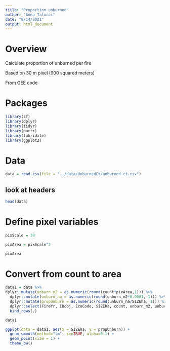 ```yaml
---
title: "Proportion unburned"
author: "Anna Talucci"
date: "9/14/2021"
output: html_document
---
```



# Overview

Calculate proportion of unburned per fire

Based on 30 m pixel (900 squared meters)

From GEE code


# Packages
```r
library(sf)
library(dplyr)
library(tidyr)
library(purrr)
library(lubridate)
library(ggplot2)
```


# Data
```r
data = read.csv(file = "../data/UnburnedCt/unburned_ct.csv")
```

## look at headers
```r
head(data)
```

# Define pixel variables 

```r
pixScale = 30

pixArea = pixScale^2

pixArea
```


# Convert from count to area

```r
data1 = data %>%
dplyr::mutate(unburn_m2 = as.numeric(round(count*pixArea,1))) %>% 
  dplyr::mutate(unburn_ha = as.numeric(round(unburn_m2*0.0001, 1))) %>% 
  dplyr::mutate(propUnburn = as.numeric(round(unburn_ha/SIZEha, 1))) %>% 
  dplyr::select(FireYr, IDobj, EcoCode, SIZEha, count, unburn_m2, unburn_ha, propUnburn) %>%
  bind_rows(.) 

data1
```


```r
ggplot(data = data1, aes(x = SIZEha, y = propUnburn)) + 
  geom_smooth(method="lm", se=TRUE, alpha=0.1) +
  geom_point(size = 1) +
  theme_bw() 


```